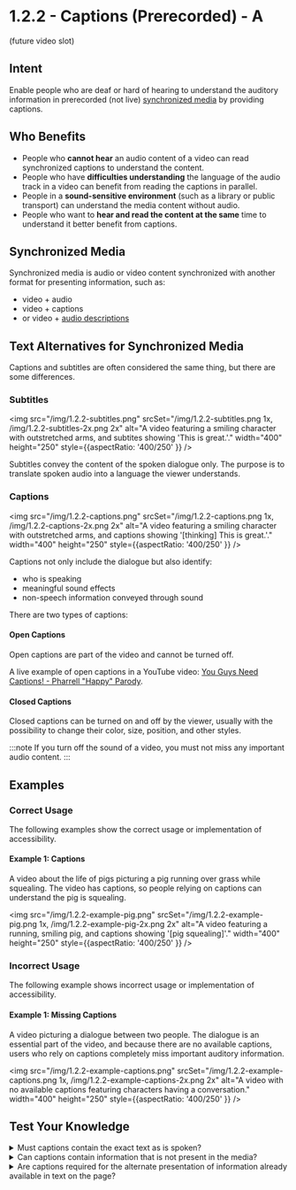 # 1.2.2 - Captions (Prerecorded) - A

(future video slot)

## Intent

Enable people who are deaf or hard of hearing to understand the auditory information in prerecorded (not live) [synchronized media](#synchronized-media) by providing captions.

## Who Benefits

- People who **cannot hear** an audio content of a video can read synchronized captions to understand the content.
- People who have **difficulties understanding** the language of the audio track in a video can benefit from reading the captions in parallel.
- People in a **sound-sensitive environment** (such as a library or public transport) can understand the media content without audio.
- People who want to **hear and read the content at the same** time to understand it better benefit from captions.

## Synchronized Media

Synchronized media is audio or video content synchronized with another format for presenting information, such as:
- video + audio
- video + captions
- or video + [audio descriptions](/docs/wcag-documents/glossary-of-terms#audio-descriptions)

## Text Alternatives for Synchronized Media

Captions and subtitles are often considered the same thing, but there are some differences.

### Subtitles

<img src="/img/1.2.2-subtitles.png" srcSet="/img/1.2.2-subtitles.png 1x, /img/1.2.2-subtitles-2x.png 2x" alt="A video featuring a smiling character with outstretched arms, and subtites showing 'This is great.'." width="400" height="250" style={{aspectRatio: '400/250' }} />

Subtitles convey the content of the spoken dialogue only. The purpose is to translate spoken audio into a language the viewer understands.

### Captions

<img src="/img/1.2.2-captions.png" srcSet="/img/1.2.2-captions.png 1x, /img/1.2.2-captions-2x.png 2x" alt="A video featuring a smiling character with outstretched arms, and captions showing '[thinking] This is great.'." width="400" height="250" style={{aspectRatio: '400/250' }} />

Captions not only include the dialogue but also identify:

- who is speaking
- meaningful sound effects
- non-speech information conveyed through sound

There are two types of captions:

#### Open Captions
Open captions are part of the video and cannot be turned off.

A live example of open captions in a YouTube video: [You Guys Need Captions! - Pharrell "Happy" Parody](https://www.youtube.com/watch?v=HQWlYYFXM2M).

#### Closed Captions
Closed captions can be turned on and off by the viewer, usually with the possibility to change their color, size, position, and other styles.

:::note
If you turn off the sound of a video, you must not miss any important audio content.
:::

## Examples

### Correct Usage

The following examples show the correct usage or implementation of accessibility.

#### Example 1: Captions

A video about the life of pigs picturing a pig running over grass while squealing. The video has captions, so people relying on captions can understand the pig is squealing.

<img src="/img/1.2.2-example-pig.png" srcSet="/img/1.2.2-example-pig.png 1x, /img/1.2.2-example-pig-2x.png 2x" alt="A video featuring a running, smiling pig, and captions showing '[pig squealing]'." width="400" height="250" style={{aspectRatio: '400/250' }} />

### Incorrect Usage

The following example shows incorrect usage or implementation of accessibility.

#### Example 1: Missing Captions

A video picturing a dialogue between two people. The dialogue is an essential part of the video, and because there are no available captions, users who rely on captions completely miss important auditory information.

<img src="/img/1.2.2-example-captions.png" srcSet="/img/1.2.2-example-captions.png 1x, /img/1.2.2-example-captions-2x.png 2x" alt="A video with no available captions featuring characters having a conversation." width="400" height="250" style={{aspectRatio: '400/250' }} />

## Test Your Knowledge

<details>
	<summary>Must captions contain the exact text as is spoken?</summary>
  No, captions sometimes simplify the spoken text both to make it easier to read and to avoid forcing the viewer to read at a very high speed. This is a standard procedure and does not invalidate a caption.
</details>

<details>
	<summary>Can captions contain information that is not present in the media?</summary>
  No, captions presenting new information that is not available in the media itself are considered invalid.
</details>

<details>
	<summary>Are captions required for the alternate presentation of information already available in text on the page?</summary>
  No, captions are not required when the synchronized media is an alternate presentation of information that is already available in text on the page.
</details>
